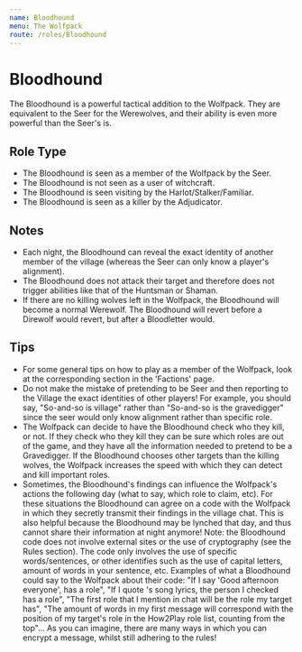 ```yaml
---
name: Bloodhound
menu: The Wolfpack
route: /roles/Bloodhound
---
```


# Bloodhound

The Bloodhound is a powerful tactical addition to the Wolfpack. They are equivalent to the Seer for the Werewolves, and their ability is even more powerful than the Seer's is.

## Role Type

- The Bloodhound is seen as a member of the Wolfpack by the Seer.
- The Bloodhound is not seen as a user of witchcraft.
- The Bloodhound is seen visiting by the Harlot/Stalker/Familiar.
- The Bloodhound is seen as a killer by the Adjudicator.

## Notes

- Each night, the Bloodhound can reveal the exact identity of another member of the village (whereas the Seer can only know a player's alignment).
- The Bloodhound does not attack their target and therefore does not trigger abilities like that of the Huntsman or Shaman.
- If there are no killing wolves left in the Wolfpack, the Bloodhound will become a normal Werewolf. The Bloodhound will revert before a Direwolf would revert, but after a Bloodletter would.

## Tips

- For some general tips on how to play as a member of the Wolfpack, look at the corresponding section in the 'Factions' page.
- Do not make the mistake of pretending to be Seer and then reporting to the Village the exact identities of other players! For example, you should say, "So-and-so is village" rather than "So-and-so is the gravedigger" since the seer would only know alignment rather than specific role.
- The Wolfpack can decide to have the Bloodhound check who they kill, or not. If they check who they kill they can be sure which roles are out of the game, and they have all the information needed to pretend to be a Gravedigger. If the Bloodhound chooses other targets than the killing wolves, the Wolfpack increases the speed with which they can detect and kill important roles.
- Sometimes, the Bloodhound's findings can influence the Wolfpack's actions the following day (what to say, which role to claim, etc). For these situations the Bloodhound can agree on a code with the Wolfpack in which they secretly transmit their findings in the village chat. This is also helpful because the Bloodhound may be lynched that day, and thus cannot share their information at night anymore! Note: the Bloodhound code does not involve external sites or the use of cryptography (see the Rules section). The code only involves the use of specific words/sentences, or other identifies such as the use of capital letters, amount of words in your sentence, etc. Examples of what a Bloodhound could say to the Wolfpack about their code: "If I say 'Good afternoon everyone', has a role", "If I quote 's song lyrics, the person I checked has a role", "The first role that I mention in chat will be the role my target has", "The amount of words in my first message will correspond with the position of my target's role in the How2Play role list, counting from the top"... As you can imagine, there are many ways in which you can encrypt a message, whilst still adhering to the rules!
